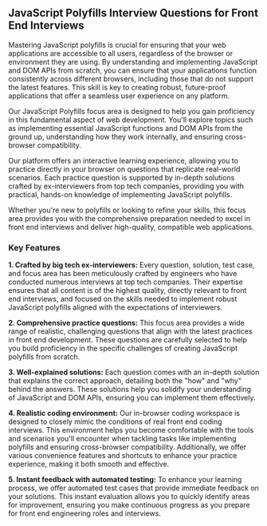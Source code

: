## JavaScript Polyfills Interview Questions for Front End Interviews

Mastering JavaScript polyfills is crucial for ensuring that your web applications are accessible to all users, regardless of the browser or environment they are using. By understanding and implementing JavaScript and DOM APIs from scratch, you can ensure that your applications function consistently across different browsers, including those that do not support the latest features. This skill is key to creating robust, future-proof applications that offer a seamless user experience on any platform.

Our JavaScript Polyfills focus area is designed to help you gain proficiency in this fundamental aspect of web development. You'll explore topics such as implementing essential JavaScript functions and DOM APIs from the ground up, understanding how they work internally, and ensuring cross-browser compatibility.

Our platform offers an interactive learning experience, allowing you to practice directly in your browser on questions that replicate real-world scenarios. Each practice question is supported by in-depth solutions crafted by ex-interviewers from top tech companies, providing you with practical, hands-on knowledge of implementing JavaScript polyfills.

Whether you're new to polyfills or looking to refine your skills, this focus area provides you with the comprehensive preparation needed to excel in front end interviews and deliver high-quality, compatible web applications.

### Key Features

**1. Crafted by big tech ex-interviewers:** Every question, solution, test case, and focus area has been meticulously crafted by engineers who have conducted numerous interviews at top tech companies. Their expertise ensures that all content is of the highest quality, directly relevant to front end interviews, and focused on the skills needed to implement robust JavaScript polyfills aligned with the expectations of interviewers.

**2. Comprehensive practice questions:** This focus area provides a wide range of realistic, challenging questions that align with the latest practices in front end development. These questions are carefully selected to help you build proficiency in the specific challenges of creating JavaScript polyfills from scratch.

**3. Well-explained solutions:** Each question comes with an in-depth solution that explains the correct approach, detailing both the "how" and "why" behind the answers. These solutions help you solidify your understanding of JavaScript and DOM APIs, ensuring you can implement them effectively.

**4. Realistic coding environment:** Our in-browser coding workspace is designed to closely mimic the conditions of real front end coding interviews. This environment helps you become comfortable with the tools and scenarios you'll encounter when tackling tasks like implementing polyfills and ensuring cross-browser compatibility. Additionally, we offer various convenience features and shortcuts to enhance your practice experience, making it both smooth and effective.

**5. Instant feedback with automated testing:** To enhance your learning process, we offer automated test cases that provide immediate feedback on your solutions. This instant evaluation allows you to quickly identify areas for improvement, ensuring you make continuous progress as you prepare for front end engineering roles and interviews.
